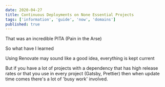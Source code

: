 ```yaml
---
date: 2020-04-27
title: Continuous Deployments on None Essential Projects
tags: ['information', 'guide', 'now', 'domains']
published: true
---
```


That was an incredible PITA (Pain in the Arse)

So what have I learned

Using Renovate may sound like a good idea, everything is kept current

But if you have a lot of projects with a dependency that has high
release rates or that you use in every project (Gatsby, Prettier) then
when update time comes there's a lot of 'busy work' involved.
